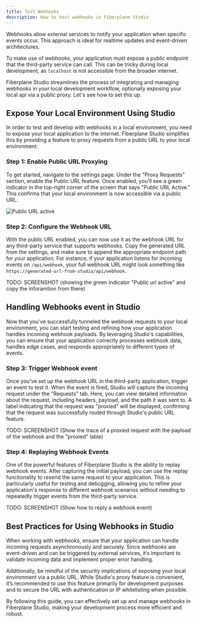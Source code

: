 ```yaml
---
title: Test Webhooks
description: How to test webhooks in Fiberplane Studio
---
```


Webhooks allow external services to notify your application when specific events occur. 
This approach is ideal for realtime updates and event-driven architectures.

To make use of webhooks, your application must expose a public endpoint that the third-party service can call. 
This can be tricky during local development, as `localhost` is not accessible from the broader internet.

Fiberplane Studio streamlines the process of integrating and managing webhooks in your local development workflow, 
optionally exposing your local api via a public proxy. Let's see how to set this up.

## Expose Your Local Environment Using Studio
In order to test and develop with webhooks in a local environment, you need to expose your local application to the internet. Fiberplane Studio simplifies this by providing a feature to proxy requests from a public URL to your local environment.

### Step 1: Enable Public URL Proxying
To get started, navigate to the settings page. Under the "Proxy Requests" section, enable the Public URL feature. 
Once enabled, you’ll see a green indicator in the top-right corner of the screen that says "Public URL Active." 
This confirms that your local environment is now accessible via a public URL.

![Public URL active](@/assets/webhooks--settings.png)

### Step 2: Configure the Webhook URL
With the public URL enabled, you can now use it as the webhook URL for any third-party service that supports webhooks. Copy the generated URL from the settings, and make sure to append the appropriate endpoint path for your application. For instance, if your application listens for incoming events on `/api/webhook`, your full webhook URL might look something like `https://generated-url-from-studio/api/webhook`.

TODO: SCREENSHOT (showing the green indicator "Public url active" and copy the inforamtion from there)


## Handling Webhooks event in Studio
Now that you've successfully tunneled the webhook requests to your local environment, you can start testing and refining how your application handles incoming webhook payloads. By leveraging Studio's capabilities, you can ensure that your application correctly processes webhook data, handles edge cases, and responds appropriately to different types of events.

### Step 3: Trigger Webhook event
Once you've set up the webhook URL in the third-party application, trigger an event to test it. When the event is fired, Studio will capture the incoming request under the "Requests" tab. Here, you can view detailed information about the request, including headers, payload, and the path it was sent to. A label indicating that the request was "proxied" will be displayed, confirming that the request was successfully routed through Studio's public URL feature.

TODO: SCREENSHOT (Show the trace of a proxied request with the payload of the webhook and the "proxied" lable)

### Step 4: Replaying Webhook Events
One of the powerful features of Fiberplane Studio is the ability to replay webhook events. After capturing the initial payload, you can use the replay functionality to resend the same request to your application. This is particularly useful for testing and debugging, allowing you to refine your application's response to different webhook scenarios without needing to repeatedly trigger events from the third-party service.

TODO: SCREENSHOT (Show how to reply a webhook event)

## Best Practices for Using Webhooks in Studio
When working with webhooks, ensure that your application can handle incoming requests asynchronously and securely. Since webhooks are event-driven and can be triggered by external services, it’s important to validate incoming data and implement proper error handling.

Additionally, be mindful of the security implications of exposing your local environment via a public URL. While Studio's proxy feature is convenient, it’s recommended to use this feature primarily for development purposes and to secure the URL with authentication or IP whitelisting when possible.

By following this guide, you can effectively set up and manage webhooks in Fiberplane Studio, making your development process more efficient and robust.
